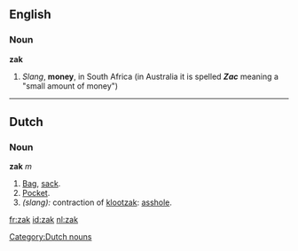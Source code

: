 ==English==
===Noun===
'''zak'''

#''Slang'', '''money''', in South Africa (in Australia it is spelled ''' ''Zac'' ''' meaning a "small amount of money")

----

==Dutch==
===Noun===
'''zak''' ''m''

#[[bag|Bag]], [[sack]].
#[[pocket|Pocket]].
#''(slang):'' contraction of [[klootzak]]: [[asshole]].

[[Category:Dutch nouns]]

[[fr:zak]]
[[id:zak]]
[[nl:zak]]